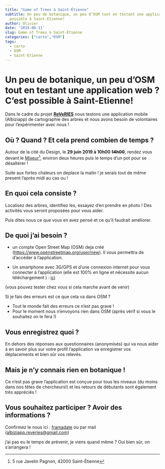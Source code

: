 ```yaml
---
title: "Game of Trees à Saint-Étienne"
subtitle: Un peu de botanique, un peu d’OSM tout en testant une application web ? C’est
  possible à Saint-Etienne!
author: Olivier
date: '2019-06-11'
slug: Game of Trees à Saint-Étienne
categories: ["carto","OSM"]
tags:
  - carto
  - OSM
  - Saint-Etienne
---
```


# Un peu de botanique, un peu d’OSM tout en testant une application web ? C’est possible à Saint-Etienne!

Dans le cadre du projet [**ReVeRIES**](https://reveries-project.fr/) nous testons une application mobile (Albiziapp) de cartographie des arbres et nous avons besoin de volontaires pour l’expérimenter avec nous !

## Où ? Quand ? Et cela prend combien de temps ?

Autour de la cité du Design, le **29 juin 2019 à 10h00 ~~14h00~~**, rendez vous devant le [Mixeur](https://www.openstreetmap.org/relation/3573563)[^1], environ deux heures puis le temps d’un pot pour se désaltérer ! 

Suite aux fortes chaleurs on deplace la matin ! je serais tout de même present l'après midi au cas ou ! 


## En quoi cela consiste ?

Localisez des arbres, identifiez les, essayez d’en prendre en photo ! Des activités vous seront proposées pour vous aider.

Puis dites nous ce que vous en avez pensé et ce qu’il faudrait améliorer.

## De quoi j’ai besoin ?

- un compte Open Street Map (OSM) deja créé (<https://www.openstreetmap.org/user/new>).  Il vous permettra de d'accéder à l'application. 


- Un smartphone avec 3G/GPS et d’une connexion internet pour vous connecter à l’application (elle est 100% en ligne et nécessite aucun téléchargement ) : [ici](https://albiziapp.reveries-project.fr/#albiziapp)

(vous pouvez tester chez vous si cela marche avant de venir)


    
Si je fais des erreurs est ce que cela va dans OSM ? 

* Tout le monde fait des erreurs ce n'est pas grave !
* Pour le moment nous n'envoyons rien dans OSM (après vérif si vous le souhaitez on le fera !)


## Vous enregistrez quoi ? 

En dehors des réponses aux questionnaires (anonymisés) qui va nous aider à en savoir plus sur votre profil l’application va enregistrer vos déplacements et bien sûr vos relevés.

## Mais je n’y connais rien en botanique !

Ce n’est pas grave l’application est conçue pour tous les niveaux (du moins dans nos têtes de chercheurs!) et les retours de débutants sont également très appréciés !

## Vous souhaitez participer ? Avoir des informations ? 

Confirmez le nous ici : [framadate](https://framadate.org/1lrFfB86J4alBlNA) ou par mail (<albiziapp.reveries@gmail.com>) 

j’ai pas eu le temps de prévenir, je viens quand même ?
Oui bien sûr, on s’arrangera !


[^1]: 5 rue Javelin Pagnon, 42000 Saint-Étienne